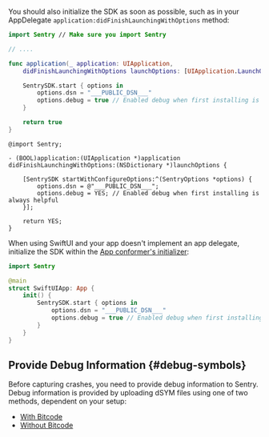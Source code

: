 You should also initialize the SDK as soon as possible, such as in your AppDelegate `application:didFinishLaunchingWithOptions` method:

```swift {tabTitle:Swift}
import Sentry // Make sure you import Sentry

// ....

func application(_ application: UIApplication,
    didFinishLaunchingWithOptions launchOptions: [UIApplication.LaunchOptionsKey: Any]?) -> Bool {

    SentrySDK.start { options in
        options.dsn = "___PUBLIC_DSN___"
        options.debug = true // Enabled debug when first installing is always helpful
    }

    return true
}
```

```objc {tabTitle:Objective-C}
@import Sentry;

- (BOOL)application:(UIApplication *)application didFinishLaunchingWithOptions:(NSDictionary *)launchOptions {

    [SentrySDK startWithConfigureOptions:^(SentryOptions *options) {
        options.dsn = @"___PUBLIC_DSN___";
        options.debug = YES; // Enabled debug when first installing is always helpful
    }];

    return YES;
}
```

When using SwiftUI and your app doesn't implement an app delegate, initialize the SDK within the [App conformer's initializer](https://developer.apple.com/documentation/swiftui/app/main()):

```swift
import Sentry

@main
struct SwiftUIApp: App {
    init() {
        SentrySDK.start { options in
            options.dsn = "___PUBLIC_DSN___"
            options.debug = true // Enabled debug when first installing is always helpful
        }
    }
}
```
<!-- You can't write SwiftUI in Objective-C. Therefore no code sample. -->

## Provide Debug Information {#debug-symbols}

Before capturing crashes, you need to provide debug information to Sentry. Debug information is provided by uploading dSYM files using one of two methods, dependent on your setup:

- [With Bitcode](dsym/#dsym-with-bitcode)
- [Without Bitcode](dsym/#dsym-without-bitcode)

